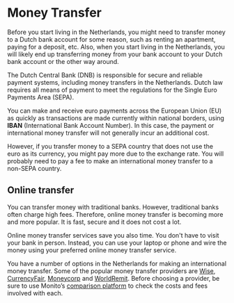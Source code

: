 # Money Transfer 
Before you start living in the Netherlands, you might need to transfer money to a Dutch bank account for some reason, such as renting an apartment, paying for a deposit, etc. Also, when you start living in the Netherlands, you will likely end up transferring money from your bank account to your Dutch bank account or the other way around. 

The Dutch Central Bank (DNB) is responsible for secure and reliable payment systems, including money transfers in the Netherlands. Dutch law requires all means of payment to meet the regulations for the Single Euro Payments Area (SEPA).

You can make and receive euro payments across the European Union (EU) as quickly as transactions are made currently within national borders, using **IBAN** (International Bank Account Number). In this case, the payment or international money transfer will not generally incur an additional cost. 

However, if you transfer money to a SEPA country that does not use the euro as its currency, you might pay more due to the exchange rate. You will probably need to pay a fee to make an international money transfer to a non-SEPA country. 

## Online transfer
You can transfer money with traditional banks. However, traditional banks often charge high fees. Therefore, online money transfer is becoming more and more popular. It is fast, secure and it does not cost a lot. 

Online money transfer services save you also time. You don't have to visit your bank in person. Instead, you can use your laptop or phone and wire the money using your preferred online money transfer service. 

You have a number of options in the Netherlands for making an international money transfer. Some of the popular money transfer providers are [Wise](https://wise.com/), [CurrencyFair](https://www.currencyfair.com/expatica-10?clickID=S2n1a7UVrxyIW0UzQ6xwoywVUkGRtZSVEXlI1o0&irgwc=1&utm_medium=affiliates&utm_campaign=10%20Free%20Transfers%20%E2%80%93%20Expatica&utm_source=Expatica%20International&utm_content=&channel=&partnerid=2014359&partnername=Expatica%20International&subid=10%20Free%20Transfers%20%E2%80%93%20Expatica), [Moneycorp](https://www.moneycorp.com/en-gb/campaigns/partners/propertyoverseas/) and [WorldRemit](https://www.worldremit.com/en/gb?awc=5877_1645438275_dc914b4cfe4fd7ce9efb7d1f14402a7a&utm_medium=affiliates&utm_source=afiliatewindow_uk&utm_campaign=activation&utm_content=0&utm_term=666995). Before choosing a provider, be sure to use Monito’s [comparison platform](https://www.monito.com/) to check the costs and fees involved with each.

